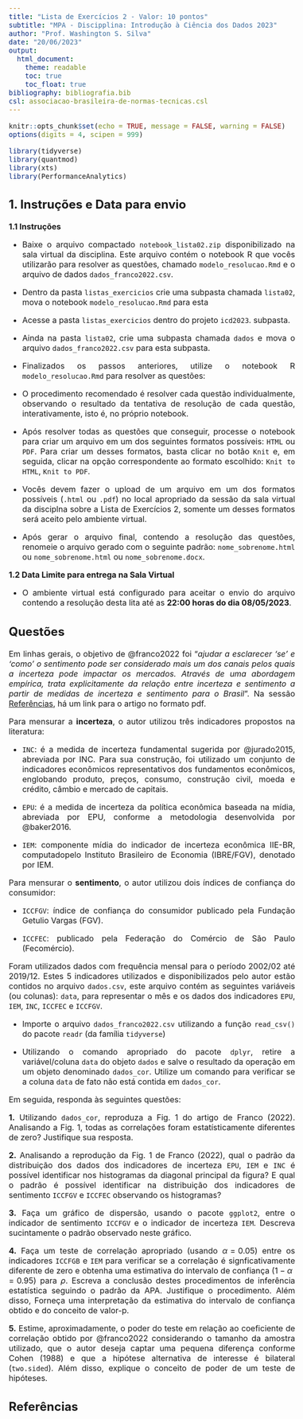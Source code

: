 ```yaml
---
title: "Lista de Exercícios 2 - Valor: 10 pontos"
subtitle: "MPA - Discipplina: Introdução à Ciência dos Dados 2023"
author: "Prof. Washington S. Silva"
date: "20/06/2023"
output: 
  html_document:
    theme: readable
    toc: true
    toc_float: true
bibliography: bibliografia.bib
csl: associacao-brasileira-de-normas-tecnicas.csl
---
```


<style type="text/css">
  body{
  font-size: 12pt;
  text-align: justify
      }
</style>


```r
knitr::opts_chunk$set(echo = TRUE, message = FALSE, warning = FALSE)
options(digits = 4, scipen = 999)

library(tidyverse)
library(quantmod)
library(xts)
library(PerformanceAnalytics)
```


## 1. Instruções e Data para envio

**1.1 Instruções**

- Baixe o arquivo compactado `notebook_lista02.zip` disponibilizado na 
sala virtual da disciplina. Este arquivo contém o notebook R que vocês 
utilizarão para resolver as questões, chamado `modelo_resolucao.Rmd` e 
o arquivo de dados `dados_franco2022.csv`.

- Dentro da pasta `listas_exercicios` crie uma subpasta 
chamada `lista02`, mova o notebook `modelo_resolucao.Rmd` para esta 

- Acesse a pasta `listas_exercicios` dentro do projeto `icd2023`.
subpasta.

- Ainda na pasta `lista02`, crie uma subpasta chamada `dados` e mova 
o arquivo `dados_franco2022.csv` para esta subpasta. 

- Finalizados os passos anteriores, utilize o notebook R 
  `modelo_resolucao.Rmd` para resolver as questões: 

- O procedimento recomendado é resolver cada questão individualmente,
observando o resultado da tentativa de resolução de cada questão,
interativamente, isto é, no próprio notebook.

- Após resolver todas as questões que conseguir, processe o notebook para
criar um arquivo em um dos seguintes formatos possíveis: `HTML` ou `PDF`. 
Para criar um desses formatos, basta clicar no botão `Knit` e, em
seguida, clicar na opção correspondente ao formato escolhido: `Knit to HTML`, 
`Knit to PDF`.

- Vocês devem fazer o upload de um arquivo em um dos formatos possíveis 
(`.html` ou `.pdf`) no local apropriado da sessão da sala 
virtual da disciplna sobre a Lista de Exercícios 2, somente um desses formatos 
será aceito pelo ambiente virtual. 

- Após gerar o arquivo final, contendo a resolução das questões, renomeie o 
arquivo gerado com o seguinte padrão: `nome_sobrenome.html` ou 
`nome_sobrenome.html` ou  `nome_sobrenome.docx`.


**1.2 Data Limite para entrega na Sala Virtual**

- O ambiente virtual está configurado para aceitar o envio do arquivo contendo 
  a resolução desta lita até as **22:00 horas do dia 08/05/2023**.


## Questões

Em linhas gerais, o objetivo de @franco2022 foi "*ajudar a esclarecer ‘se’ e ‘como’ o sentimento pode ser considerado mais um dos canais pelos quais a incerteza pode impactar os mercados. Através de uma abordagem empírica, trata explicitamente da relação entre incerteza e sentimento a partir de medidas de incerteza e sentimento para o Brasil*". Na sessão [Referências](#ref), há um link para o artigo no formato pdf.

Para mensurar a **incerteza**, o autor utilizou três indicadores propostos na 
literatura: 


- `INC`: é a medida de incerteza fundamental sugerida por 
@jurado2015, abreviada por INC. Para sua construção, foi utilizado um 
conjunto de indicadores econômicos representativos dos fundamentos econômicos, englobando produto, preços, consumo, construção civil, moeda e crédito, 
câmbio e mercado de capitais.

- `EPU`: é a medida de incerteza da política econômica baseada na mídia, 
abreviada por EPU, conforme a metodologia desenvolvida por @baker2016.

- `IEM`: componente mídia do indicador de incerteza econômica IIE-BR, 
computadopelo Instituto Brasileiro de Economia (IBRE/FGV), denotado por IEM.

Para mensurar o **sentimento**, o autor utilizou dois índices de confiança 
do consumidor:

- `ICCFGV`: índice de confiança do consumidor publicado pela Fundação Getulio 
Vargas (FGV).

- `ICCFEC`: publicado pela Federação do Comércio de São Paulo (Fecomércio).


Foram utilizados dados com frequência mensal para o período 2002/02 até 2019/12.
Estes 5 indicadores utilizados e disponibilizados pelo autor estão 
contidos no arquivo `dados.csv`, este arquivo contém as seguintes variáveis 
(ou colunas): `data`, para representar o mês e os dados dos indicadores 
`EPU`, `IEM`, `INC`, `ICCFEC` e `ICCFGV`.

- Importe o arquivo `dados_franco2022.csv` utilizando a função `read_csv()` do 
pacote `readr` (da família `tidyverse`) 

- Utilizando o comando apropriado do pacote `dplyr`, retire a variável/coluna 
`data` do objeto `dados` e salve o resultado da operação em um objeto 
denominado `dados_cor`. Utilize um comando para verificar se a coluna `data` de 
fato não está contida em `dados_cor`. 

Em seguida, responda às seguintes questões:


**1.** Utilizando `dados_cor`, reproduza a Fig. 1 do artigo de Franco (2022). 
Analisando a Fig. 1, todas as correlações foram estatísticamente 
diferentes de zero? Justifique sua resposta.

**2.** Analisando a reprodução da Fig. 1 de Franco (2022), qual o padrão 
da distribuição dos dados dos indicadores de incerteza `EPU`, `IEM` e `INC` é 
possível identificar nos histogramas da diagonal principal da figura? E qual 
o padrão é possível identificar na distribuição dos indicadores de sentimento `ICCFGV` e `ICCFEC` observando os histogramas?

**3.** Faça um gráfico de dispersão, usando o pacote `ggplot2`, entre o 
indicador de sentimento `ICCFGV` e o indicador de incerteza `IEM`. 
Descreva sucintamente o padrão observado neste gráfico.

**4.** Faça um teste de correlação apropriado (usando $\alpha = 0.05$) entre os 
indicadores `ICCFGB` e `IEM` para verificar se a correlação é 
signficativamente diferente de zero e obtenha uma estimativa do intervalo de confiança ($1 - \alpha = 0.95$) para $\rho$. Escreva a conclusão destes 
procedimentos de inferência estatística seguindo o padrão da APA. Justifique 
o procedimento. Além disso, Forneça uma interpretação da estimativa do 
intervalo de confiança obtido e do conceito de valor-p.

**5.** Estime, aproximadamente, o poder do teste em relação ao coeficiente de 
correlação obtido por @franco2022 considerando o tamanho da 
amostra utilizado, que o autor deseja captar uma pequena diferença 
conforme Cohen (1988) e que a hipótese alternativa de interesse é 
bilateral (`two.sided`). Além disso, explique o conceito de poder 
de um teste de hipóteses. 


## Referências {#ref}




